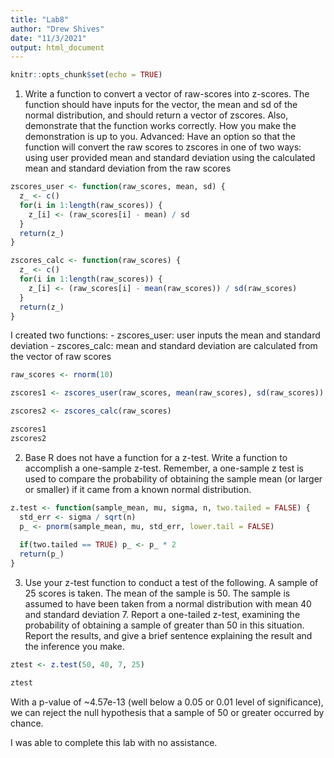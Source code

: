 ```yaml
---
title: "Lab8"
author: "Drew Shives"
date: "11/3/2021"
output: html_document
---
```


```r
knitr::opts_chunk$set(echo = TRUE)
```

1) Write a function to convert a vector of raw-scores into z-scores. The function should have inputs for the vector, the mean and sd of the normal distribution, and should return a vector of zscores. Also, demonstrate that the function works correctly. How you make the demonstration is up to you.
Advanced: Have an option so that the function will convert the raw scores to zscores in one of two ways:
using user provided mean and standard deviation
using the calculated mean and standard deviation from the raw scores

```r
zscores_user <- function(raw_scores, mean, sd) {
  z_ <- c()
  for(i in 1:length(raw_scores)) {
    z_[i] <- (raw_scores[i] - mean) / sd
  }
  return(z_)
}

zscores_calc <- function(raw_scores) {
  z_ <- c()
  for(i in 1:length(raw_scores)) {
    z_[i] <- (raw_scores[i] - mean(raw_scores)) / sd(raw_scores)
  }
  return(z_)
}
```

I created two functions:
- zscores_user: user inputs the mean and standard deviation
- zscores_calc: mean and standard deviation are calculated from the vector of raw scores

```r
raw_scores <- rnorm(10)

zscores1 <- zscores_user(raw_scores, mean(raw_scores), sd(raw_scores))

zscores2 <- zscores_calc(raw_scores)

zscores1
zscores2
```

2) Base R does not have a function for a z-test. Write a function to accomplish a one-sample z-test. Remember, a one-sample z test is used to compare the probability of obtaining the sample mean (or larger or smaller) if it came from a known normal distribution.

```r
z.test <- function(sample_mean, mu, sigma, n, two.tailed = FALSE) {
  std_err <- sigma / sqrt(n)
  p_ <- pnorm(sample_mean, mu, std_err, lower.tail = FALSE)
  
  if(two.tailed == TRUE) p_ <- p_ * 2
  return(p_)
}
```

3) Use your z-test function to conduct a test of the following. A sample of 25 scores is taken. The mean of the sample is 50. The sample is assumed to have been taken from a normal distribution with mean 40 and standard deviation 7. Report a one-tailed z-test, examining the probability of obtaining a sample of greater than 50 in this situation. Report the results, and give a brief sentence explaining the result and the inference you make.

```r
ztest <- z.test(50, 40, 7, 25)

ztest
```

With a p-value of ~4.57e-13 (well below a 0.05 or 0.01 level of significance), we can reject the null hypothesis that a sample of 50 or greater occurred by chance.

I was able to complete this lab with no assistance.

















